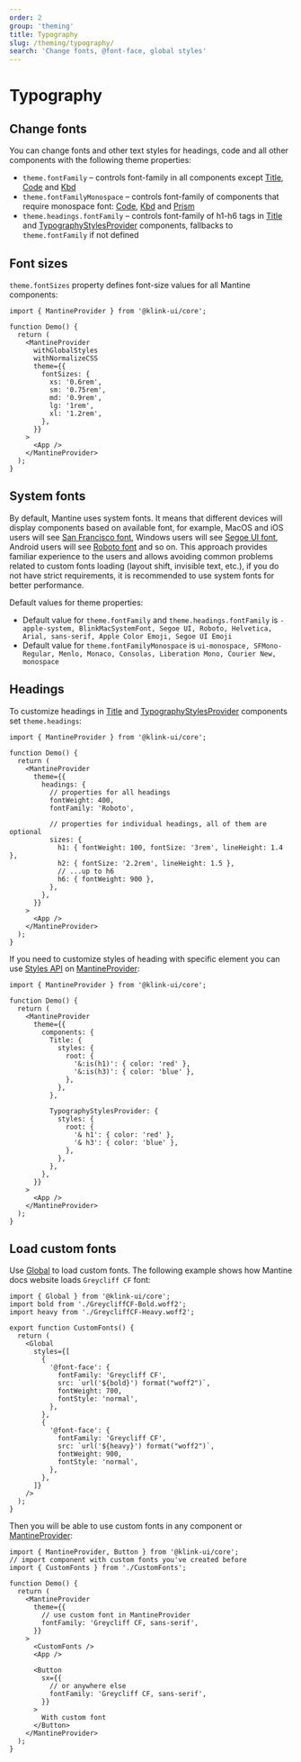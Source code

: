 ```yaml
---
order: 2
group: 'theming'
title: Typography
slug: /theming/typography/
search: 'Change fonts, @font-face, global styles'
---
```



# Typography

## Change fonts

You can change fonts and other text styles for headings, code and all other components with the following theme properties:

- `theme.fontFamily` – controls font-family in all components except [Title](/core/title/), [Code](/core/code/) and [Kbd](/core/kbd/)
- `theme.fontFamilyMonospace` – controls font-family of components that require monospace font: [Code](/core/code/), [Kbd](/core/kbd/) and [Prism](/others/prism/)
- `theme.headings.fontFamily` – controls font-family of h1-h6 tags in [Title](/core/title/) and [TypographyStylesProvider](/core/typography-styles-provider/) components, fallbacks to `theme.fontFamily` if not defined

<Demo data={ThemeDemos.themeFontsExtend} />

## Font sizes

`theme.fontSizes` property defines font-size values for all Mantine components:

```tsx
import { MantineProvider } from '@klink-ui/core';

function Demo() {
  return (
    <MantineProvider
      withGlobalStyles
      withNormalizeCSS
      theme={{
        fontSizes: {
          xs: '0.6rem',
          sm: '0.75rem',
          md: '0.9rem',
          lg: '1rem',
          xl: '1.2rem',
        },
      }}
    >
      <App />
    </MantineProvider>
  );
}
```

## System fonts

By default, Mantine uses system fonts. It means that different devices will display components based on available font,
for example, MacOS and iOS users will see [San Francisco font](https://developer.apple.com/fonts/),
Windows users will see [Segoe UI font](https://docs.microsoft.com/en-us/typography/font-list/segoe-ui),
Android users will see [Roboto font](https://fonts.google.com/specimen/Roboto) and so on.
This approach provides familiar experience to the users and allows avoiding common problems
related to custom fonts loading (layout shift, invisible text, etc.), if you do not have strict
requirements, it is recommended to use system fonts for better performance.

Default values for theme properties:

- Default value for `theme.fontFamily` and `theme.headings.fontFamily` is `-apple-system, BlinkMacSystemFont, Segoe UI, Roboto, Helvetica, Arial, sans-serif, Apple Color Emoji, Segoe UI Emoji`
- Default value for `theme.fontFamilyMonospace` is `ui-monospace, SFMono-Regular, Menlo, Monaco, Consolas, Liberation Mono, Courier New, monospace`

## Headings

To customize headings in [Title](/core/title/) and [TypographyStylesProvider](/core/typography-styles-provider/) components
set `theme.headings`:

```tsx
import { MantineProvider } from '@klink-ui/core';

function Demo() {
  return (
    <MantineProvider
      theme={{
        headings: {
          // properties for all headings
          fontWeight: 400,
          fontFamily: 'Roboto',

          // properties for individual headings, all of them are optional
          sizes: {
            h1: { fontWeight: 100, fontSize: '3rem', lineHeight: 1.4 },
            h2: { fontSize: '2.2rem', lineHeight: 1.5 },
            // ...up to h6
            h6: { fontWeight: 900 },
          },
        },
      }}
    >
      <App />
    </MantineProvider>
  );
}
```

If you need to customize styles of heading with specific element you can use [Styles API](/styles/styles-api/) on
[MantineProvider](/theming/klink-ui-provider/):

```tsx
import { MantineProvider } from '@klink-ui/core';

function Demo() {
  return (
    <MantineProvider
      theme={{
        components: {
          Title: {
            styles: {
              root: {
                '&:is(h1)': { color: 'red' },
                '&:is(h3)': { color: 'blue' },
              },
            },
          },

          TypographyStylesProvider: {
            styles: {
              root: {
                '& h1': { color: 'red' },
                '& h3': { color: 'blue' },
              },
            },
          },
        },
      }}
    >
      <App />
    </MantineProvider>
  );
}
```

## Load custom fonts

Use [Global](/styles/global-styles/) to load custom fonts.
The following example shows how Mantine docs website loads `Greycliff CF` font:

```tsx
import { Global } from '@klink-ui/core';
import bold from './GreycliffCF-Bold.woff2';
import heavy from './GreycliffCF-Heavy.woff2';

export function CustomFonts() {
  return (
    <Global
      styles={[
        {
          '@font-face': {
            fontFamily: 'Greycliff CF',
            src: `url('${bold}') format("woff2")`,
            fontWeight: 700,
            fontStyle: 'normal',
          },
        },
        {
          '@font-face': {
            fontFamily: 'Greycliff CF',
            src: `url('${heavy}') format("woff2")`,
            fontWeight: 900,
            fontStyle: 'normal',
          },
        },
      ]}
    />
  );
}
```

Then you will be able to use custom fonts in any component or [MantineProvider](/theming/klink-ui-provider/):

```tsx
import { MantineProvider, Button } from '@klink-ui/core';
// import component with custom fonts you've created before
import { CustomFonts } from './CustomFonts';

function Demo() {
  return (
    <MantineProvider
      theme={{
        // use custom font in MantineProvider
        fontFamily: 'Greycliff CF, sans-serif',
      }}
    >
      <CustomFonts />
      <App />

      <Button
        sx={{
          // or anywhere else
          fontFamily: 'Greycliff CF, sans-serif',
        }}
      >
        With custom font
      </Button>
    </MantineProvider>
  );
}
```
